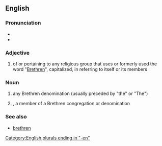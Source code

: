 {{also|brethren}}
==English==

===Pronunciation===
* {{IPA|/ˈbɹɛθɹən/|lang=en}}
* {{audio|en-us-brethren.ogg|Audio (US)|lang=en}}

===Adjective===
{{en-adj|-}}

# of or pertaining to any religious group that uses or formerly used the word "[[brethren|Brethren]]", capitalized, in referring to itself or its members

===Noun===
{{head|en|noun}}

# {{lb|en|in the plural|informal}} any Brethren denomination (usually preceded by "the" or "The")
# {{lb|en|in the singular}}, a member of a Brethren congregation or denomination

===See also===
* [[brethren]]

[[Category:English plurals ending in "-en"]]